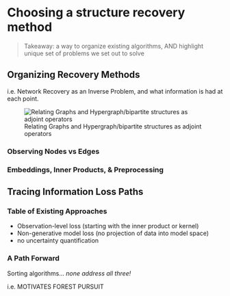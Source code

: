 # Choosing a structure recovery method



> Takeaway: a way to organize existing algorithms, AND highlight unique set of problems we set out to solve


## Organizing Recovery Methods

i.e. Network Recovery as an Inverse Problem, and what information is had at each point. 

![Relating Graphs and Hypergraph/bipartite structures as adjoint operators](images/adjoint-cheatsheet.png)

### Observing Nodes vs Edges

### Embeddings, Inner Products, & Preprocessing



## Tracing Information Loss Paths

### Table of Existing Approaches  

- Observation-level loss (starting with the inner product or kernel)
- Non-generative model loss (no projection of data into model space)
- no uncertainty quantification 


### A Path Forward

Sorting algorithms... _none address all three!_


i.e. MOTIVATES FOREST PURSUIT

